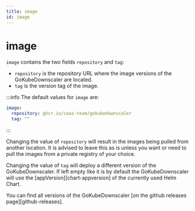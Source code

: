 ```yaml
---
title: image
id: image
---
```


# image

`image` contains the two fields `repository` and `tag`:

- `repository` is the repository URL where the image versions of the GoKubeDownscaler are located.
- `tag` is the version tag of the image.

:::info
The default values for `image` are:

```yaml
image:
  repository: ghcr.io/caas-team/gokubedownscaler
  tag: ""
```

:::

Changing the value of `repository` will result in the images being pulled from another location. It is advised to leave this as is unless you want or need to pull the images from a private registry of your choice.

Changing the value of `tag` will deploy a different version of the GoKubeDownscaler. If left empty like it is by default the GoKubeDownscaler will use the [appVersion][chart-appversion] of the currently used Helm Chart.

You can find all versions of the GoKubeDownscaler [on the github releases page][github-releases].
